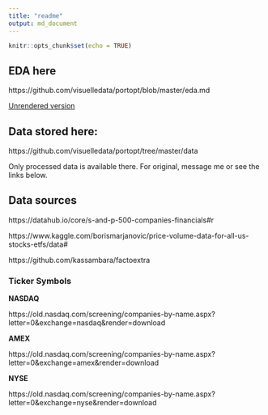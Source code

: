 ```yaml
---
title: "readme"
output: md_document
---
```


```r
knitr::opts_chunk$set(echo = TRUE)
```

## EDA here
https://github.com/visuelledata/portopt/blob/master/eda.md

[Unrendered version](https://github.com/visuelledata/portopt/blob/master/eda.Rmd)

## Data stored here:
https://github.com/visuelledata/portopt/tree/master/data

Only processed data is available there. For original, message me or see the links below. 

## Data sources
https://datahub.io/core/s-and-p-500-companies-financials#r

https://www.kaggle.com/borismarjanovic/price-volume-data-for-all-us-stocks-etfs/data#


https://github.com/kassambara/factoextra

### Ticker Symbols
**NASDAQ**

https://old.nasdaq.com/screening/companies-by-name.aspx?letter=0&exchange=nasdaq&render=download


**AMEX**

https://old.nasdaq.com/screening/companies-by-name.aspx?letter=0&exchange=amex&render=download


**NYSE**

https://old.nasdaq.com/screening/companies-by-name.aspx?letter=0&exchange=nyse&render=download

